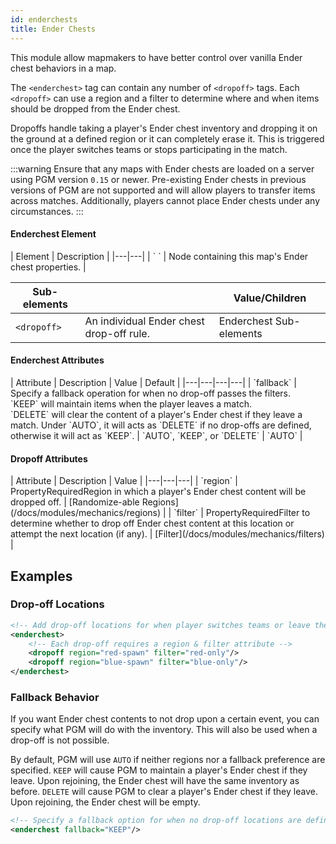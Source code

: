 ```yaml
---
id: enderchests
title: Ender Chests
---
```


This module allow mapmakers to have better control over vanilla Ender chest behaviors in a map.

The `<enderchest>` tag can contain any number of `<dropoff>` tags. 
Each `<dropoff>` can use a region and a filter to determine where and when items should be dropped from the Ender chest.

Dropoffs handle taking a player's Ender chest inventory and dropping it on the ground at a defined region or it can completely erase it.
This is triggered once the player switches teams or stops participating in the match.

:::warning
Ensure that any maps with Ender chests are loaded on a server using PGM version `0.15` or newer. 
Pre-existing Ender chests in previous versions of PGM are not supported and will allow players to transfer items across matches.
Additionally, players cannot place Ender chests under any circumstances.
:::

#### Enderchest Element

<div className="table-container">
  | Element | Description |
  |---|---|
  | `<enderchest> </enderchest>` | Node containing this map's Ender chest properties. |

  | Sub-elements || Value/Children |
  |---|---|---|
  | `<dropoff>` | An individual Ender chest drop-off rule. | <span className="badge badge--secondary">Enderchest Sub-elements</span> |
</div>

#### Enderchest Attributes

<div className="table-container">
  | Attribute | Description | Value | Default |
  |---|---|---|---|
  | `fallback` | Specify a fallback operation for when no drop-off passes the filters.<br />`KEEP` will maintain items when the player leaves a match.<br />`DELETE` will clear the content of a player's Ender chest if they leave a match. Under `AUTO`, it will acts as `DELETE` if no drop-offs are defined, otherwise it will act as `KEEP`. | `AUTO`, `KEEP`, or `DELETE` | `AUTO` |
</div>

#### Dropoff Attributes

<div className="table-container">
  | Attribute | Description | Value |
  |---|---|---|
  | `region` | <span className="badge badge--secondary" title="Can be either this attribute or a sub-element.">Property</span><span className="badge badge--danger">Required</span>Region in which a player's Ender chest content will be dropped off. | [Randomize-able Regions](/docs/modules/mechanics/regions) |
  | `filter` | <span className="badge badge--secondary" title="Can be either this attribute or a sub-element.">Property</span><span className="badge badge--danger">Required</span>Filter to determine whether to drop off Ender chest content at this location or attempt the next location (if any). | [Filter](/docs/modules/mechanics/filters) |

</div>

## Examples

### Drop-off Locations

```xml
<!-- Add drop-off locations for when player switches teams or leave the match -->
<enderchest>
    <!-- Each drop-off requires a region & filter attribute -->
    <dropoff region="red-spawn" filter="red-only"/>
    <dropoff region="blue-spawn" filter="blue-only"/>
</enderchest>
```

### Fallback Behavior

If you want Ender chest contents to not drop upon a certain event, you can specify what PGM will do with the inventory.
This will also be used when a drop-off is not possible.

By default, PGM will use `AUTO` if neither regions nor a fallback preference are specified.
`KEEP` will cause PGM to maintain a player's Ender chest if they leave. Upon rejoining, the Ender chest
will have the same inventory as before.
`DELETE` will cause PGM to clear a player's Ender chest if they leave. Upon rejoining, the Ender chest will be empty.

```xml
<!-- Specify a fallback option for when no drop-off locations are defined -->
<enderchest fallback="KEEP"/>
```
